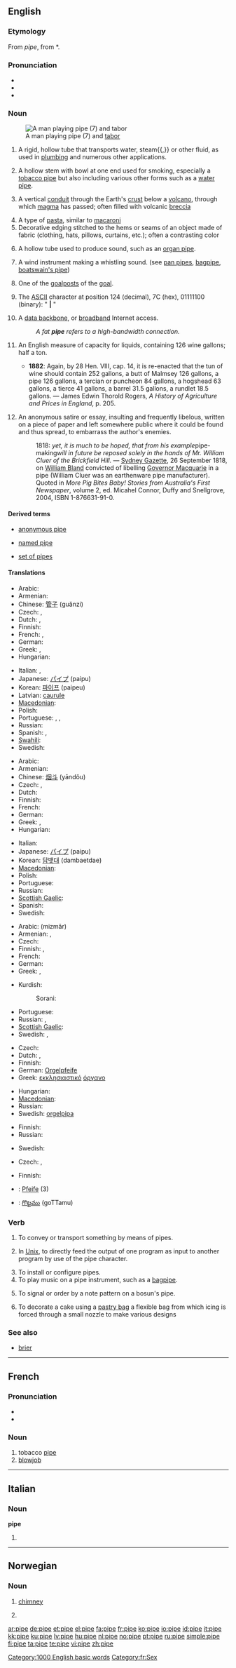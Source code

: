 {{wikipedia}}
==English==

===Etymology===
From {{etyl|ang}} ''pipe'', from {{VL.}} *{{term||pipa}}.

===Pronunciation===
* {{IPA|/paɪp/}}
* {{audio|en-us-pipe.ogg|Audio (US)}}
* {{rhymes|aɪp}}

===Noun===
{{en-noun}}
[[Image:Taborerstainedglass.png|thumb|A man playing pipe (7) and [[tabor]]]]

# A rigid, hollow tube that transports water, steam{{,}} or other fluid, as used in [[plumbing]] and numerous other applications.
# {{context|smoking}} A hollow stem with bowl at one end used for smoking, especially a [[tobacco pipe]] but also including various other forms such as a [[water pipe]].
# {{geology}} A vertical [[conduit]] through the Earth's [[crust]] below a [[volcano]], through which [[magma]] has passed; often filled with volcanic [[breccia]]
# A type of [[pasta]], similar to [[macaroni]]
# Decorative edging stitched to the hems or seams of an object made of fabric (clothing, hats, pillows, curtains, etc.); often a contrasting color
# {{music}} A hollow tube used to produce sound, such as an [[organ pipe]].
# {{music}} A wind instrument making a whistling sound. (see [[pan pipes]], [[bagpipe]], [[boatswain's pipe]])
# {{lacrosse}} One of the [[goalpost]]s of the [[goal]].
# {{computing}} The [[ASCII]] character at position 124 (decimal), 7C (hex), 01111100 (binary): " '''[[Appendix:Unsupported_titles#.7C|&#124;]]''' "
# {{context|computing|slang}} A [[data backbone]], or [[broadband]] Internet access.
#: ''A fat '''pipe''' refers to a high-bandwidth connection.''
# {{obsolete}} An English measure of capacity for liquids, containing 126 wine gallons; half a ton.
#* '''1882''': Again, by 28 Hen. VIII, cap. 14, it is re-enacted that the tun of wine should contain 252 gallons, a butt of Malmsey 126 gallons, a pipe 126 gallons, a tercian or puncheon 84 gallons, a hogshead 63 gallons, a tierce 41 gallons, a barrel 31.5 gallons, a rundlet 18.5 gallons. &mdash; James Edwin Thorold Rogers, ''A History of Agriculture and Prices in England'', p. 205.
# {{context|AU|colloquial|obsolete}} An anonymous satire or essay, insulting and frequently libelous, written on a piece of paper and left somewhere public where it could be found and thus spread, to embarrass the author's enemies.
#: 1818: ''yet, it is much to be hoped, that from his example ''pipe-making''<!-- NB italics in the original --> will in future be reposed solely in the hands of Mr. William Cluer of the Brickfield Hill.'' &mdash; [[w:Sydney Gazette|Sydney Gazette]], 26 September 1818, on [[w:William Bland|William Bland]] convicted of libelling [[w:Lachlan Macquarie|Governor Macquarie]] in a pipe (William Cluer was an earthenware pipe manufacturer).  Quoted in ''More Pig Bites Baby! Stories from Australia's First Newspaper'', volume 2, ed. Micahel Connor, Duffy and Snellgrove, 2004, ISBN 1-876631-91-0.

====Derived terms====
{{rel-top3|Terms derived from ''pipe'' (noun)}}
* [[anonymous pipe]]
{{rel-mid3}}
* [[named pipe]]
{{rel-mid3}}
* [[set of pipes]]
{{rel-bottom}}

====Translations====
{{trans-top|hollow tube}}
* Arabic: {{Arab|[[ماسورة]]}} {{IPAchar|(masūra)}} {{f}}
* Armenian: {{t-|hy|խողովակ|tr=xoġovak|sc=Armn|xs=Armenian}}
* Chinese: [[管子]] (guǎnzi)
* Czech: {{t-|cs|trubka|f}}, {{t-|cs|roura|f}}
* Dutch: {{t+|nl|buis|f}}, {{t+|nl|pijp|c}}
* Finnish: {{t+|fi|putki}}
* French: {{t+|fr|conduit|m}},  {{t+|fr|tuyau|m}}
* German: {{t+|de|Rohr|n}}
* Greek: {{t+|el|αγωγός|m|sc=Grek}}, {{t+|el|σωλήνας|m|sc=Grek}}
* Hungarian: {{t+|hu|cső}}
{{trans-mid}}
* Italian: {{t+|it|condotto|m}}, {{t-|it|tubo|m}}
* Japanese: [[パイプ]] (paipu)
* Korean: [[파이프]] (paipeu)
* Latvian: [[caurule]] {{f}}
* [[Macedonian]]: {{t|mk|цевка|f|tr=cévka|sc=Cyrl|xs=Macedonian}}
* Polish: {{t+|pl|rura|f}}
* Portuguese: {{t+|pt|cano|m}}, {{t+|pt|tubo|m}}, {{t+|pt|duto|m}}
* Russian: {{t|ru|труба|f|tr=trubá|sc=Cyrl}}
* Spanish: {{t+|es|tubería|f}}, {{t+|es|tubo|m}}
* [[Swahili]]: {{t|sw|bomba}}
* Swedish: {{t+|sv|rör|n}}
{{trans-bottom}}

{{trans-top|smoking tool}}
* Arabic: {{Arab|[[غليون]]}} {{IPAchar|(ğalyūn)}} {{m}}
* Armenian: {{t-|hy|ծխամորճ|tr=çxamorč̣|sc=Armn|xs=Armenian}}
* Chinese: [[烟斗]] (yāndǒu)
* Czech: {{t-|cs|dýmka|f}},  {{t-|cs|fajfka|f}}
* Dutch: {{t+|nl|pijp|f}}
* Finnish: {{t-|fi|piippu}}
* French: {{t+|fr|pipe|f}}
* German: {{t+|de|Pfeife|f}}
* Greek: {{t+|el|πίπα|f|sc=Grek}}, {{t+|el|καπνοσύριγγα|f|sc=Grek}}
* Hungarian: {{t+|hu|pipa}}
{{trans-mid}}
* Italian: {{t+|it|pipa|f}}
* Japanese: [[パイプ]] (paipu)
* Korean: [[담뱃대]] (dambaetdae)
* [[Macedonian]]: {{t|mk|луле|n|tr=lúle|sc=Cyrl|xs=Macedonian}}
* Polish: {{t+|pl|fajka|f}}
* Portuguese: {{t+|pt|cachimbo|m}}
* Russian: {{t+|ru|трубка|f|tr=trúbka|sc=Cyrl}}
* [[Scottish Gaelic]]: {{t-|gd|pìob|f|xs=Scottish Gaelic}}
* Spanish: {{t+|es|pipa|f}}
* Swedish: {{t+|sv|pipa|c}}
{{trans-bottom}}

{{trans-top|musical instrument}}
* Arabic: {{Arab|[[مزمار]]}} (mizmār) {{m}}
* Armenian: {{t-|hy|շվի|tr=švi|sc=Armn|xs=Armenian}}, {{t-|hy|սրինգ|tr=sring|sc=Armn|xs=Armenian}}
* Czech: {{t-|cs|píšťala|f}}
* Finnish: {{t+|fi|huilu}}, {{t+|fi|pilli}}
* French: {{t+|fr|cornemuse|f}}
* German: {{t+|de|Flöte|f}}
* Greek: {{t+|el|αυλός|m|sc=Grek}}, {{t+|el|φλάουτο|n|sc=Grek}}
{{trans-mid}}
* Kurdish:
*: Sorani: {{t|ku|شمشاڵ|tr=shimshAL|sc=ku-Arab}}
* Portuguese: {{t+|pt|flauta|f}}
* Russian: {{t|ru|свирель|f|tr=svirél’|sc=Cyrl}}, {{t|ru|дудка|f|tr=dúdka|sc=Cyrl}}
* [[Scottish Gaelic]]: {{t-|gd|pìob|f|xs=Scottish Gaelic}}
* Swedish: {{t+|sv|flöjt|c}}, {{t+|sv|pipa|c}}
{{trans-bottom}}

{{trans-top|organ pipe}}
* Czech: {{t-|cs|varhanní píšťala|f}}
* Dutch: {{t-|nl|orgelpijp|c}}, {{t+|nl|pijp|c}}
* Finnish: {{t+|fi|urkupilli}}
* German: [[Orgelpfeife]] {{f}}
* Greek: [[εκκλησιαστικό]] [[όργανο]] {{n}}
{{trans-mid}}
* Hungarian: {{t|hu|orgonasíp}}
* [[Macedonian]]: {{t|mk|цевка|f|tr=cévka|sc=Cyrl|xs=Macedonian}}
* Russian: {{t|ru|труба|f|tr=trubá|sc=Cyrl}}
* Swedish: [[orgelpipa]] {{c}}
{{trans-bottom}}

{{trans-top|computing slang}}
* Finnish: {{t-|fi|letku}}
* Russian: {{t|ru|пайп|m|tr=pajp|sc=Cyrl}}
{{trans-mid}}
* Swedish: {{t+|sv|lina|c}}
{{trans-bottom}}

{{trans-top|computing: means of interprocess communication}}
* Czech: {{t-|cs|roura|f}}, {{t-|cs|svislítko|n}}
{{trans-mid}}
* Finnish: {{t+|fi|putki}}
{{trans-bottom}}

<!--Remove this section once all of the translations below have been moved into the tables above.-->
{{checktrans-top}}
* {{ttbc|German}}: [[Pfeife]] {{f}} (3)
* {{ttbc|Telugu}}: [[గొట్టము]] (goTTamu)
{{checktrans-bottom}}

===Verb===
{{en-verb|pip|ing}}

# To convey or transport something by means of pipes.
# {{computing}} In [[Unix]], to directly feed the output of one program as input to another program by use of the pipe character.
# To install or configure pipes.
# To play music on a pipe instrument, such as a [[bagpipe]].
# {{nautical}} To signal or order by a note pattern on a bosun's pipe.
# To decorate a cake using a [[pastry bag]] a flexible bag from which icing is forced through a small nozzle to make various designs

===See also===
* [[brier]]

[[Category:1000 English basic words]]

----

==French==

===Pronunciation===
* {{audio|Fr-pipe.ogg|audio}}
* {{IPA|/pip/|lang=fr}}

===Noun===
{{fr-noun|f}}

# tobacco [[#English|pipe]]
# [[blowjob]]

[[Category:fr:Sex]]

----

==Italian==

===Noun===
'''pipe''' {{f}}

# {{plural of|pipa|lang=Italian}}

----

==Norwegian==

===Noun===
{{infl|no|noun|g=m|g2=f}}

# [[chimney]]
# {{context|smoking}} {{l|en|pipe}}

[[ar:pipe]]
[[de:pipe]]
[[et:pipe]]
[[el:pipe]]
[[fa:pipe]]
[[fr:pipe]]
[[ko:pipe]]
[[io:pipe]]
[[id:pipe]]
[[it:pipe]]
[[kk:pipe]]
[[ku:pipe]]
[[lv:pipe]]
[[hu:pipe]]
[[nl:pipe]]
[[no:pipe]]
[[pt:pipe]]
[[ru:pipe]]
[[simple:pipe]]
[[fi:pipe]]
[[ta:pipe]]
[[te:pipe]]
[[vi:pipe]]
[[zh:pipe]]